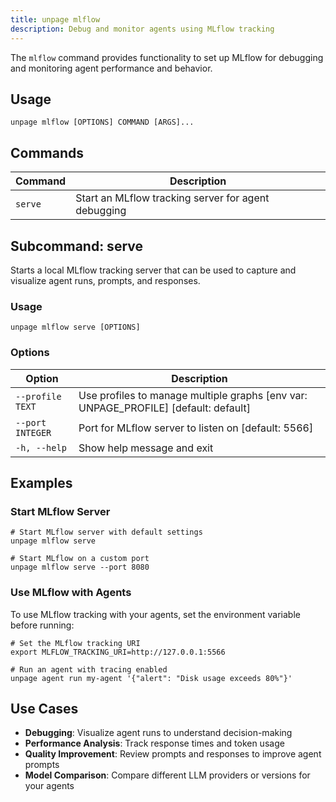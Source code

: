 ```yaml
---
title: unpage mlflow
description: Debug and monitor agents using MLflow tracking
---
```


The `mlflow` command provides functionality to set up MLflow for debugging and monitoring agent performance and behavior.

## Usage

```shell
unpage mlflow [OPTIONS] COMMAND [ARGS]...
```

## Commands

| Command | Description |
|---------|-------------|
| `serve` | Start an MLflow tracking server for agent debugging |

## Subcommand: serve

Starts a local MLflow tracking server that can be used to capture and visualize agent runs, prompts, and responses.

### Usage

```shell
unpage mlflow serve [OPTIONS]
```

### Options

| Option | Description |
|--------|-------------|
| `--profile TEXT` | Use profiles to manage multiple graphs [env var: UNPAGE_PROFILE] [default: default] |
| `--port INTEGER` | Port for MLflow server to listen on [default: 5566] |
| `-h, --help` | Show help message and exit |

## Examples

### Start MLflow Server

```shell
# Start MLflow server with default settings
unpage mlflow serve

# Start MLflow on a custom port
unpage mlflow serve --port 8080
```

### Use MLflow with Agents

To use MLflow tracking with your agents, set the environment variable before running:

```shell
# Set the MLflow tracking URI
export MLFLOW_TRACKING_URI=http://127.0.0.1:5566

# Run an agent with tracing enabled
unpage agent run my-agent '{"alert": "Disk usage exceeds 80%"}'
```

## Use Cases

- **Debugging**: Visualize agent runs to understand decision-making
- **Performance Analysis**: Track response times and token usage
- **Quality Improvement**: Review prompts and responses to improve agent prompts
- **Model Comparison**: Compare different LLM providers or versions for your agents